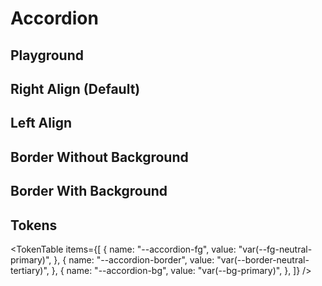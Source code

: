 



<Meta title="Accordion" of={AccordionStories} />

# Accordion

<ThemeSelect />

## Playground

<Canvas of={AccordionStories.Default} />
<Controls />

## Right Align (Default)

<Canvas of={AccordionStories.RightAlign} />

## Left Align

<Canvas of={AccordionStories.LeftAlign} />

## Border Without Background

<Canvas of={AccordionStories.BorderWithoutBackground} />

## Border With Background

<Canvas of={AccordionStories.BorderWithBackground} />

## Tokens

<TokenTable
  items={[
    {
      name: "--accordion-fg",
      value: "var(--fg-neutral-primary)",
    },
    {
      name: "--accordion-border",
      value: "var(--border-neutral-tertiary)",
    },
    {
      name: "--accordion-bg",
      value: "var(--bg-primary)",
    },
  ]}
/>

<Toaster className="sb-unstyled" position="bottom-right" />
